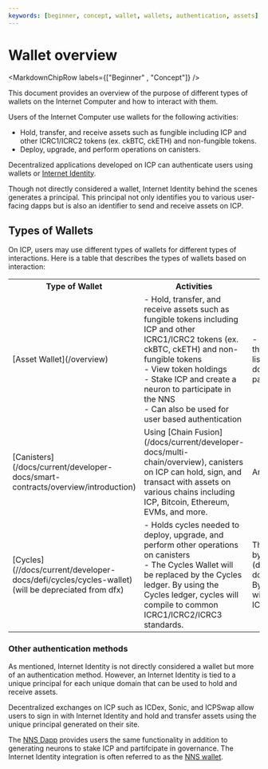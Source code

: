 ```yaml
---
keywords: [beginner, concept, wallet, wallets, authentication, assets]
---
```



# Wallet overview

<MarkdownChipRow labels={["Beginner" , "Concept"]} />

This document provides an overview of the purpose of different types of wallets on the Internet Computer and how to interact with them. 

Users of the Internet Computer use wallets for the following activities:

- Hold, transfer, and receive assets such as fungible including ICP and other ICRC1/ICRC2 tokens (ex. ckBTC, ckETH) and non-fungible tokens.
- Deploy, upgrade, and perform operations on canisters.

Decentralized applications developed on ICP can authenticate users using wallets or [Internet Identity](/docs/current/developer-docs/identity/internet-identity/overview).

Though not directly considered a wallet, Internet Identity behind the scenes generates a principal. This principal not only identifies you to various user-facing dapps but is also an identifier to send and receive assets on ICP.

## Types of Wallets 

On ICP, users may use different types of wallets for different types of interactions. Here is a table that describes the types of wallets based on interaction:

 <table>
    <tr>
        <th>Type of Wallet</th>
        <th>Activities</th>
        <th>Examples</th>
    </tr>
    <tr>
        <td>[Asset Wallet](/overview)</td>
        <td> - Hold, transfer, and receive assets such as fungible tokens including ICP and other ICRC1/ICRC2 tokens (ex. ckBTC, ckETH) and non-fungible tokens 
        <br />
        - View token holdings
        <br />
        - Stake ICP and create a neuron to participate in the NNS
        <br />
        - Can also be used for user based authentication
        </td>
        <td> - Plug, Stoic, Oisy. Please refer to the [Asset Wallets docs for the full list](/docs/current/developer-docs/defi/wallets/overview#third-party-custody)
        </td>
    </tr>
    <tr>
        <td>[Canisters](/docs/current/developer-docs/smart-contracts/overview/introduction)</td>
        <td>Using [Chain Fusion](/docs/current/developer-docs/multi-chain/overview), canisters on ICP can hold, sign, and transact with assets on various chains including ICP, Bitcoin, Ethereum, EVMs, and more.
        </td>
        <td>Any canister</td>
    </tr>
    <tr>
        <td>[Cycles](//docs/current/developer-docs/defi/cycles/cycles-wallet) (will be depreciated from dfx) </td>
        <td> - Holds cycles needed to deploy, upgrade, and perform other operations on canisters
        <br />
        - The Cycles Wallet will be replaced by the Cycles ledger. By using the Cycles ledger, cycles will compile to common ICRC1/ICRC2/ICRC3 standards.
        </td>
        <td>The Cycles Wallet will be replaced by the [Cycles ledger](docs/current/developer-docs/defi/cycles/cycles-ledger). By using the Cycles ledger, cycles will compile to common ICRC1/ICRC2/ICRC3 standards.</td>
    </tr>
</table>

### Other authentication methods

As mentioned, Internet Identity is not directly considered a wallet but more of an authentication method. However, an Internet Identity is tied to a unique principal for each unique domain that can be used to hold and receive assets. 

Decentralized exchanges on ICP such as ICDex, Sonic, and ICPSwap allow users to sign in with Internet Identity and hold and transfer assets using the unique principal generated on their site.

The [NNS Dapp](https://nns.ic0.app/) provides users the same functionality in addition to generating neurons to stake ICP and partifcipate in governance. The Internet Identity integration is often referred to as the [NNS wallet](/docs/current/developer-docs/defi/wallets/overview#nns-dapp).